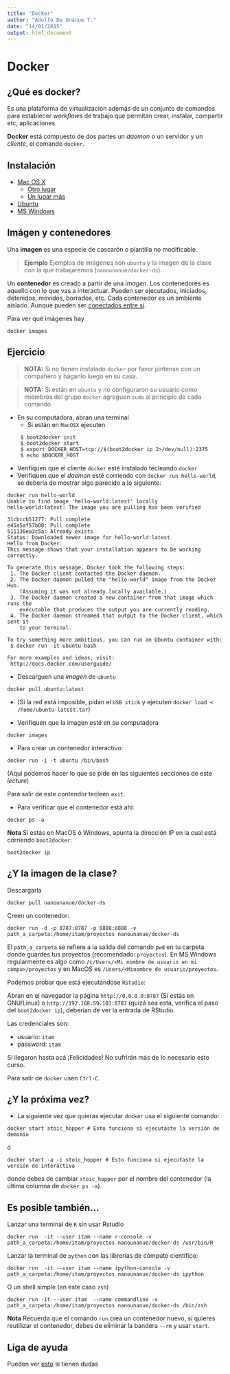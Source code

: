 ```yaml
---
title: "Docker"
author: "Adolfo De Unánue T."
date: "14/01/2015"
output: html_document
---
```


# Docker

## ¿Qué es docker?

Es una plataforma de virtualización además de un conjunto de comandos para establecer *workflows* de trabajo que permitan crear, instalar, compartir etc, aplicaciones.

**Docker** está compuesto de dos partes un *daemon* o un servidor y un *cliente*, el comando `docker`. 

## Instalación

- [Mac OS X](http://docs.docker.com/installation/mac/)
  - [Otro lugar](http://blog.javabien.net/2014/03/03/setup-docker-on-osx-the-no-brainer-way/)
  - [Un lugar más](http://zaiste.net/2014/02/lightweight_docker_experience_on_osx/)
- [Ubuntu](http://docs.docker.com/installation/ubuntulinux/)
- [MS Windows](http://docs.docker.com/installation/windows/)

## Imágen y contenedores

Una **imagen** es una especie de cascarón o plantilla no modificable. 

> **Ejemplo** 
> Ejemplos de imágenes son `ubuntu` y la imagen de la clase con la que trabajaremos (`nanounanue/docker-ds`).

Un **contenedor** es creado a partir de una *imagen*. Los contenedores es aquello con lo que vas a interactuar. Pueden ser ejecutados, iniciados, detenidos, movidos, borrados, etc. Cada contenedor es un ambiente aislado. Aunque pueden ser [conectados entre sí](http://docs.docker.com/userguide/dockerlinks/).


Para ver qué imágenes hay

```
docker images
```


## Ejercicio

> **NOTA:** Si no tienen instalado `docker` por favor júntense con un compañero y háganlo luego en su casa.

> **NOTA:** Si están en `ubuntu` y no configuraron su usuario como miembros del grupo `docker` agreguen `sudo` al principio de cada comando


- En su computadora, abran una terminal 
  - Si están en `MacOSX` ejecuten
  ```
   $ boot2docker init
   $ boot2docker start
   $ export DOCKER_HOST=tcp://$(boot2docker ip 2>/dev/null):2375
   $ echo $DOCKER_HOST
 ```
 
 
- Verifiquen que el cliente `docker` esté instalado tecleando `docker`
- Verifiquen que el *daemon* esté corriendo con `docker run hello-world`, se debería de mostrar algo parecido a lo siguiente:

```
docker run hello-world
Unable to find image 'hello-world:latest' locally
hello-world:latest: The image you are pulling has been verified

31cbccb51277: Pull complete 
e45a5af57b00: Pull complete 
511136ea3c5a: Already exists 
Status: Downloaded newer image for hello-world:latest
Hello from Docker.
This message shows that your installation appears to be working correctly.

To generate this message, Docker took the following steps:
 1. The Docker client contacted the Docker daemon.
 2. The Docker daemon pulled the "hello-world" image from the Docker Hub.
    (Assuming it was not already locally available.)
 3. The Docker daemon created a new container from that image which runs the
    executable that produces the output you are currently reading.
 4. The Docker daemon streamed that output to the Docker client, which sent it
    to your terminal.

To try something more ambitious, you can run an Ubuntu container with:
 $ docker run -it ubuntu bash

For more examples and ideas, visit:
 http://docs.docker.com/userguide/

```


- Descarguen una *imagen* de `ubuntu`


```
docker pull ubuntu:latest
```

- (Si la red está imposible, pidan el `USB stick` y ejecuten `docker load < /home/ubuntu-latest.tar`)

- Verifiquen que la imagen esté en su computadora

```
docker images
```


- Para crear un contenedor interactivo:

```
docker run -i -t ubuntu /bin/bash
```

(Aquí podemos hacer lo que se pide en las siguientes secciones de este *lecture*)


Para salir de este contendor tecleen `exit`.

- Para verificar que el contenedor está ahí:

```
docker ps -a
```


**Nota** Si estás en MacOS ó Windows, apunta la dirección IP en la cual está corriendo `boot2docker`:

```
boot2docker ip
```




## ¿Y la imagen de la clase?

Descargarla

```
docker pull nanounanue/docker-ds
```

Creen un contenedor:

```
docker run -d -p 8787:8787 -p 8888:8888 -v path_a_carpeta:/home/itam/proyectos nanounanue/docker-ds
```


El `path_a_carpeta` se refiere a la salida del comando `pwd` en tu carpeta donde guardes tus proyectos (recomendado: `proyectos`).
En MS Windows regularmente es algo como `/c/Users/<Mi nombre de usuario en mi compu>/proyectos` y en MacOS es `/Users/<Minombre de usuario/proyectos`.


Podemos probar que está ejecutándose `RStudio`:

Abran en el navegador la página `http://0.0.0.0:8787` (Si estás en GNU/Linux) o `http://192.168.59.103:8787` (quizá sea esta, verifica el paso del `boot2docker ip`), deberían de ver la entrada de RStudio.


Las credenciales son:

  - usuario: `itam`
  - password: `itam`


Si llegaron hasta acá ¡Felicidades! No sufrirán más de lo necesario este curso.

Para salir de `docker` usen `Ctrl-C`.


## ¿Y la próxima vez?

- La siguiente vez que quieras ejecutar `docker` usa el siguiente comando:

```
docker start stoic_hopper # Esto funciona si ejecutaste la versión de demonio
```

ó

```
docker start -a -i stoic_hopper # Esto funciona si ejecutaste la versión de interactiva
```

donde debes de cambiar `stoic_hopper` por el nombre del contenedor (la última columna de `docker ps -a`).


## Es posible también...

Lanzar una terminal de `R` sin usar Rstudio

```
docker run  -it --user itam --name r-console -v path_a_carpeta:/home/itam/proyectos nanounanue/docker-ds /usr/bin/R
```

Lanzar la terminal de `python` con las librerías de cómputo científico:

```
docker run  -it --user itam --name ipython-console -v path_a_carpeta:/home/itam/proyectos nanounanue/docker-ds ipython
```

O un shell simple (en este caso `zsh`)

```
docker run -it --user itam  --name commandline -v path_a_carpeta:/home/itam/proyectos nanounanue/docker-ds /bin/zsh
```

**Nota** Recuerda que el comando `run` crea un contenedor nuevo, si quieres reutilizar el contenedor, debes de eliminar la bandera `--rm`  y usar `start`.

## Liga de ayuda

Pueden ver [esto](https://github.com/wsargent/docker-cheat-sheet) si tienen dudas
